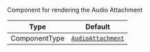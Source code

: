 Component for rendering the Audio Attachment

| Type          | Default                                                                     |
| ------------- | --------------------------------------------------------------------------- |
| ComponentType | [`AudioAttachment`](../../../../ui-components/message/audio-attachment.mdx) |
